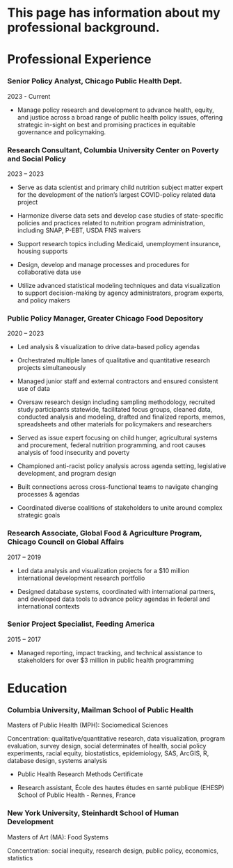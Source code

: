
# This page has information about my professional background.  



# Professional Experience
### Senior Policy Analyst, Chicago Public Health Dept. 
2023 - Current 

* Manage policy research and development to advance health, equity, and justice across a broad range of public health policy issues, offering strategic in-sight on best and promising practices in equitable governance and policymaking.

### Research Consultant, Columbia University Center on Poverty and Social Policy
2023 – 2023 

* Serve as data scientist and primary child nutrition subject matter expert for the development of the nation's largest COVID-policy related data project

* Harmonize diverse data sets and develop case studies of state-specific policies and practices related to nutrition program administration, including SNAP, P-EBT, USDA FNS waivers

* Support research topics including Medicaid, unemployment insurance, housing supports

* Design, develop and manage processes and procedures for collaborative data use

* Utilize advanced statistical modeling techniques and data visualization to support decision-making by agency administrators, program experts, and policy makers

### Public Policy Manager, Greater Chicago Food Depository
2020 – 2023

* Led analysis & visualization to drive data-based policy agendas

* Orchestrated multiple lanes of qualitative and quantitative research projects simultaneously

* Managed junior staff and external contractors and ensured consistent use of data

* Oversaw research design including sampling methodology, recruited study participants statewide, facilitated focus groups, cleaned data, conducted analysis and modeling, drafted and finalized reports, memos, spreadsheets and other materials for policymakers and researchers

* Served as issue expert focusing on child hunger, agricultural systems and procurement, federal nutrition programming, and root causes analysis of food insecurity and poverty

* Championed anti-racist policy analysis across agenda setting, legislative development, and program design

* Built connections across cross-functional teams to navigate changing processes & agendas

* Coordinated diverse coalitions of stakeholders to unite around complex strategic goals

### Research Associate, Global Food & Agriculture Program, Chicago Council on Global Affairs
2017 – 2019

* Led data analysis and visualization projects for a $10 million international development research portfolio

* Designed database systems, coordinated with international partners, and developed data tools to advance policy agendas in federal and international contexts

### Senior Project Specialist, Feeding America
2015 – 2017

* Managed reporting, impact tracking, and technical assistance to stakeholders for over $3 million in public health programming

# Education
### Columbia University, Mailman School of Public Health
Masters of Public Health (MPH): Sociomedical Sciences

Concentration: qualitative/quantitative research, data visualization, program evaluation, survey design, social determinates of
health, social policy experiments, racial equity, biostatistics, epidemiology, SAS, ArcGIS, R, database design, systems analysis

* Public Health Research Methods Certificate

* Research assistant, École des hautes études en santé publique (EHESP) School of Public Health - Rennes, France

### New York University, Steinhardt School of Human Development 
Masters of Art (MA): Food Systems

Concentration: social inequity, research design, public policy, economics, statistics

